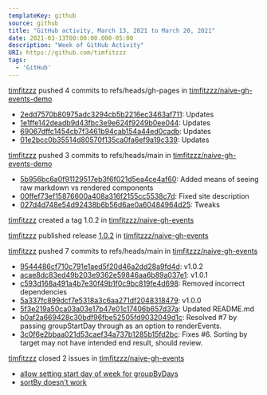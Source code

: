 ---
templateKey: github
source: github
title: "GitHub activity, March 13, 2021 to March 20, 2021"
date: 2021-03-13T00:00:00.000-05:00
description: "Week of GitHub Activity"
URI: https://github.com/timfitzzz
tags: 
  - 'GitHub'
---

[timfitzzz](https://github.com/timfitzzz) pushed 4 commits to refs/heads/gh-pages in [timfitzzz/naive-gh-events-demo](https://github.com/timfitzzz/naive-gh-events-demo)  
* [2edd7570b80975adc3294cb5b2216ec3463af711](https://github.com/timfitzzz/naive-gh-events-demo/commits/2edd7570b80975adc3294cb5b2216ec3463af711): Updates  
* [1e1ffe142deadb9d43fbc3e9e624f9249b0ee044](https://github.com/timfitzzz/naive-gh-events-demo/commits/1e1ffe142deadb9d43fbc3e9e624f9249b0ee044): Updates  
* [69067dffc1454cb7f3461b94cab154a44ed0cadb](https://github.com/timfitzzz/naive-gh-events-demo/commits/69067dffc1454cb7f3461b94cab154a44ed0cadb): Updates  
* [01e2bcc0b35514d80570f135ca0fa6ef9a19c339](https://github.com/timfitzzz/naive-gh-events-demo/commits/01e2bcc0b35514d80570f135ca0fa6ef9a19c339): Updates  

[timfitzzz](https://github.com/timfitzzz) pushed 3 commits to refs/heads/main in [timfitzzz/naive-gh-events-demo](https://github.com/timfitzzz/naive-gh-events-demo)  
* [5b956bc6a0f91129517eb3f6f021d5ea4ce4af60](https://github.com/timfitzzz/naive-gh-events-demo/commits/5b956bc6a0f91129517eb3f6f021d5ea4ce4af60): Added means of seeing raw markdown vs rendered components  
* [00ffef73ef15876600a408a316f2155cc5538c7d](https://github.com/timfitzzz/naive-gh-events-demo/commits/00ffef73ef15876600a408a316f2155cc5538c7d): Fixed site description  
* [027d4d748e54d92438b6b56d6ae0a60484964d25](https://github.com/timfitzzz/naive-gh-events-demo/commits/027d4d748e54d92438b6b56d6ae0a60484964d25): Tweaks  

[timfitzzz](https://github.com/timfitzzz) created a tag 1.0.2 in [timfitzzz/naive-gh-events](https://github.com/timfitzzz/naive-gh-events)  

[timfitzzz](https://github.com/timfitzzz) published release [1.0.2](https://github.com/timfitzzz/naive-gh-events/releases/tag/1.0.2) in [timfitzzz/naive-gh-events](https://github.com/timfitzzz/naive-gh-events)  

[timfitzzz](https://github.com/timfitzzz) pushed 7 commits to refs/heads/main in [timfitzzz/naive-gh-events](https://github.com/timfitzzz/naive-gh-events)  
* [9544486cf710c791e1aed5f20d46a2dd28a9fd4d](https://github.com/timfitzzz/naive-gh-events/commits/9544486cf710c791e1aed5f20d46a2dd28a9fd4d): v1.0.2  
* [acae8dc83ed49b203e9362e59846aa6b89a037e1](https://github.com/timfitzzz/naive-gh-events/commits/acae8dc83ed49b203e9362e59846aa6b89a037e1): v1.0.1  
* [c593d168a491a4b7e30f49b1f0c9bc819fe4d698](https://github.com/timfitzzz/naive-gh-events/commits/c593d168a491a4b7e30f49b1f0c9bc819fe4d698): Removed incorrect dependencies  
* [5a337fc899dcf7e5318a3c6aa271df2048318479](https://github.com/timfitzzz/naive-gh-events/commits/5a337fc899dcf7e5318a3c6aa271df2048318479): v1.0.0  
* [5f3e219a50ca03a03e17b47e01c17406b657d37a](https://github.com/timfitzzz/naive-gh-events/commits/5f3e219a50ca03a03e17b47e01c17406b657d37a): Updated README.md  
* [b0af2a669428c30bdf96fbe52505fd9032049d1c](https://github.com/timfitzzz/naive-gh-events/commits/b0af2a669428c30bdf96fbe52505fd9032049d1c): Resolved #7 by passing groupStartDay through as an option to renderEvents.  
* [3c0f6e2bbaa021d53caef34a737b1285b15fd2bc](https://github.com/timfitzzz/naive-gh-events/commits/3c0f6e2bbaa021d53caef34a737b1285b15fd2bc): Fixes #6. Sorting by target may not have intended end result, should review.  

[timfitzzz](https://github.com/timfitzzz) closed 2 issues in [timfitzzz/naive-gh-events](https://github.com/timfitzzz/naive-gh-events)  
* [allow setting start day of week for groupByDays](https://github.com/timfitzzz/naive-gh-events/issues/7)  
* [sortBy doesn't work](https://github.com/timfitzzz/naive-gh-events/issues/6)  


